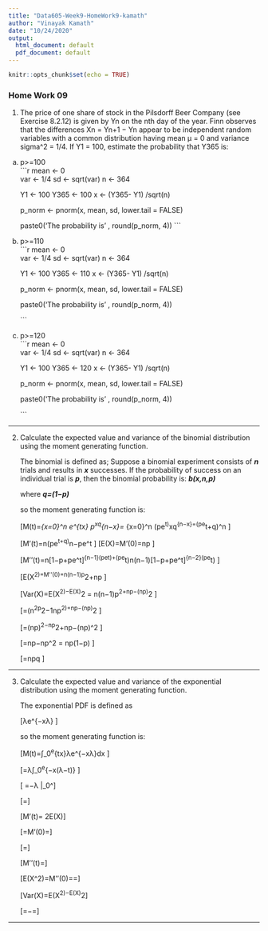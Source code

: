 ---
title: "Data605-Week9-HomeWork9-kamath"
author: "Vinayak Kamath"
date: "10/24/2020"
output:
  html_document: default
  pdf_document: default
---

```{r setup, include=FALSE}
knitr::opts_chunk$set(echo = TRUE)
```


### Home Work 09


1. The price of one share of stock in the Pilsdorff Beer Company (see Exercise 8.2.12) is given by Yn on the nth day of the year. Finn observes that the differences Xn = Yn+1 − Yn appear to be independent random variables with a common distribution having mean μ = 0 and variance sigma^2 = 1/4. If Y1 = 100, estimate the probability that Y365 is:    

a. p>=100  
    ```{r}
    mean <- 0  
    var <- 1/4
    sd <- sqrt(var)
    n <- 364  
    
    Y1 <- 100
    Y365 <- 100
    x <- (Y365- Y1) /sqrt(n)
    
    p_norm <- pnorm(x, mean, sd, lower.tail = FALSE)
    
    paste0('The probability is ' , round(p_norm, 4))
    ```  
      
b. p>=110  
    ```{r}
    mean <- 0  
    var <- 1/4
    sd <- sqrt(var)
    n <- 364  
    
    Y1 <- 100
    Y365 <- 110
    x <- (Y365- Y1) /sqrt(n)
    
    p_norm <- pnorm(x, mean, sd, lower.tail = FALSE)
    
    paste0('The probability is ' , round(p_norm, 4))
    
    ```  
  
c. p>=120  
    ```{r}
    mean <- 0  
    var <- 1/4
    sd <- sqrt(var)
    n <- 364  
    
    Y1 <- 100
    Y365 <- 120
    x <- (Y365- Y1) /sqrt(n)
    
    p_norm <- pnorm(x, mean, sd, lower.tail = FALSE)
    
    paste0('The probability is ' , round(p_norm, 4))
    
    ```  
      
---  

2. Calculate the expected value and variance of the binomial distribution using the moment generating function.  

    The binomial is defined as; Suppose a binomial experiment consists of ***n*** trials and results in ***x*** successes. If the probability of success on an individual trial is ***p***, then the binomial probability is: ***b(x,n,p)***  
    
    \begin{equation}
    \binom{n}{x} p^xq^{n−x}
    \end{equation}
    
    where ***q=(1−p)***
     
    so the moment generating function is:
    
    
    \[M(t)=\sum_{x=0}^n e^{tx} \binom{n}{x} p^xq^{n−x}= \sum_{x=0}^n \binom{n}{x} (pe^t)^xq^{n−x}=(pe^t+q)^n  \]
    
    \[M'(t)=n(pe^t+q)^n−pe^t  \]
    \[E(X)=M'(0)=np  \]
    
    \[M''(t)=n[1−p+pe^t]^{n−1}(pet)+(pe^t)n(n−1)[1−p+pe^t]^{n−2}(pe^t)  \]
    
    \[E(X^2)=M''(0)=n(n−1)p^2+np  \]
    
    \[Var(X)=E(X^2)−E(X)^2 = n(n−1)p^2+np−(np)^2  \]
    
    \[=(n^2p^2−1np^2)+np−(np)^2  \]
    
    \[=(np)^2−np^2+np−(np)^2  \]
    
    \[=np−np^2 = np(1−p)  \]
    
    \[=npq  \]


---  

3. Calculate the expected value and variance of the exponential distribution using the moment generating function.  

    The exponential PDF is defined as  
    
    \[λe^{−xλ} \]  
    
    so the moment generating function is:  
    
    \[M(t)=∫_0^\infty e^{tx}λe^{−xλ}dx  \]  
    
    \[=λ∫_0^\infty e^{−x(λ−t)}  \]  
    
    \[ =−λ \frac {e^{−x(λ−t)} }{ (λ−t) } |_0^\infty   \]  
    
    \[=\frac{λ}{λ−t}\]  
    
    \[M'(t)=\frac{λ}{(λ−t)} 2E(X)\]  
    
    \[=M'(0)=\frac{λ}{λ^2}\]  
    
    \[=\frac{1}{λ}\]  
    
    \[M''(t)=\frac{2λ}{(λ−t)^3}\]  
    
    \[E(X^2)=M''(0)=\frac{2λ}{λ^3}=\frac{2}{λ^2}\]  
    
    \[Var(X)=E(X^2)−E(X)^2\]  
    
    \[=\frac{2}{λ^2}−\frac{1}{λ^2}=\frac{1}{λ^2}\]  

---  
